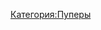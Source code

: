{{Инфобокс для пуперов
|title2=Yogi The Wise
|другие_ники=
|image3=Пример
|сферы_творчества=RYTP, Стримы, Летсплеи
|год_начала=2010
|image4=Пример
|имя_фамилия=Егор Мироненко
|дата_рождения=Пример
|место_проживания=Пример
|ссылки=[https://www.youtube.com/user/TheRealYogiTheWisest Yogi The Wise], [https://www.youtube.com/user/YogiTheWise Заброшенный канал]
}}
[[Категория:Пуперы]]